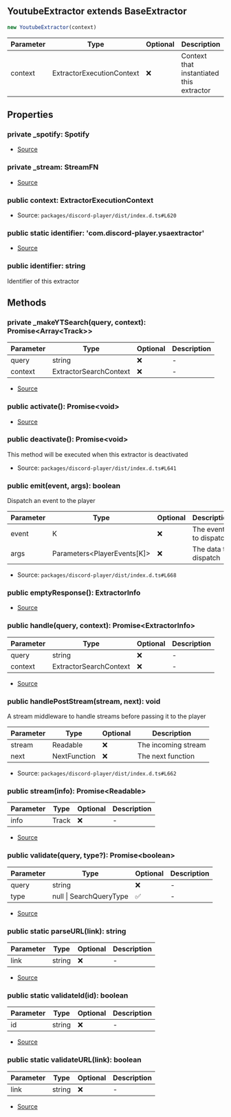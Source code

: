 ## YoutubeExtractor extends BaseExtractor

```typescript
new YoutubeExtractor(context)
```
| Parameter | Type | Optional | Description |
| ----------- | ----------- | ----------- | ----------- |
| context | ExtractorExecutionContext | ❌ | Context that instantiated this extractor |

## Properties
### private  _spotify: Spotify
- [Source](https://github.com/Androz2091/discord-player/blob/8b29b68/packages/extractor/src/extractors/YoutubeExtractor.ts#L32)
### private  _stream: StreamFN
- [Source](https://github.com/Androz2091/discord-player/blob/8b29b68/packages/extractor/src/extractors/YoutubeExtractor.ts#L31)
### public  context: ExtractorExecutionContext
- Source: `packages/discord-player/dist/index.d.ts#L620`
### public static identifier: 'com.discord\-player.ysaextractor'
- [Source](https://github.com/Androz2091/discord-player/blob/8b29b68/packages/extractor/src/extractors/YoutubeExtractor.ts#L30)
### public  identifier: string
Identifier of this extractor
## Methods
### private  _makeYTSearch(query, context): Promise\<Array\<Track>>
| Parameter | Type | Optional | Description |
| ----------- | ----------- | ----------- | ----------- |
| query | string | ❌ | - |
| context | ExtractorSearchContext | ❌ | - |


- [Source](https://github.com/Androz2091/discord-player/blob/8b29b68/packages/extractor/src/extractors/YoutubeExtractor.ts#L357)
### public  activate(): Promise\<void>
- [Source](https://github.com/Androz2091/discord-player/blob/8b29b68/packages/extractor/src/extractors/YoutubeExtractor.ts#L34)
### public  deactivate(): Promise\<void>
This method will be executed when this extractor is deactivated





- Source: `packages/discord-player/dist/index.d.ts#L641`
### public  emit(event, args): boolean
Dispatch an event to the player




| Parameter | Type | Optional | Description |
| ----------- | ----------- | ----------- | ----------- |
| event | K | ❌ | The event to dispatch |
| args | Parameters\<PlayerEvents\[K]> | ❌ | The data to dispatch |


- Source: `packages/discord-player/dist/index.d.ts#L668`
### public  emptyResponse(): ExtractorInfo
- [Source](https://github.com/Androz2091/discord-player/blob/8b29b68/packages/extractor/src/extractors/YoutubeExtractor.ts#L384)
### public  handle(query, context): Promise\<ExtractorInfo>
| Parameter | Type | Optional | Description |
| ----------- | ----------- | ----------- | ----------- |
| query | string | ❌ | - |
| context | ExtractorSearchContext | ❌ | - |


- [Source](https://github.com/Androz2091/discord-player/blob/8b29b68/packages/extractor/src/extractors/YoutubeExtractor.ts#L81)
### public  handlePostStream(stream, next): void
A stream middleware to handle streams before passing it to the player




| Parameter | Type | Optional | Description |
| ----------- | ----------- | ----------- | ----------- |
| stream | Readable | ❌ | The incoming stream |
| next | NextFunction | ❌ | The next function |


- Source: `packages/discord-player/dist/index.d.ts#L662`
### public  stream(info): Promise\<Readable>
| Parameter | Type | Optional | Description |
| ----------- | ----------- | ----------- | ----------- |
| info | Track | ❌ | - |


- [Source](https://github.com/Androz2091/discord-player/blob/8b29b68/packages/extractor/src/extractors/YoutubeExtractor.ts#L388)
### public  validate(query, type?): Promise\<boolean>
| Parameter | Type | Optional | Description |
| ----------- | ----------- | ----------- | ----------- |
| query | string | ❌ | - |
| type | null \| SearchQueryType | ✅ | - |


- [Source](https://github.com/Androz2091/discord-player/blob/8b29b68/packages/extractor/src/extractors/YoutubeExtractor.ts#L62)
### public static parseURL(link): string
| Parameter | Type | Optional | Description |
| ----------- | ----------- | ----------- | ----------- |
| link | string | ❌ | - |


- [Source](https://github.com/Androz2091/discord-player/blob/8b29b68/packages/extractor/src/extractors/YoutubeExtractor.ts#L422)
### public static validateId(id): boolean
| Parameter | Type | Optional | Description |
| ----------- | ----------- | ----------- | ----------- |
| id | string | ❌ | - |


- [Source](https://github.com/Androz2091/discord-player/blob/8b29b68/packages/extractor/src/extractors/YoutubeExtractor.ts#L418)
### public static validateURL(link): boolean
| Parameter | Type | Optional | Description |
| ----------- | ----------- | ----------- | ----------- |
| link | string | ❌ | - |


- [Source](https://github.com/Androz2091/discord-player/blob/8b29b68/packages/extractor/src/extractors/YoutubeExtractor.ts#L409)